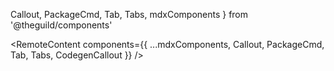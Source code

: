   Callout,
  PackageCmd,
  Tab,
  Tabs,
  mdxComponents
} from '@theguild/components'



<RemoteContent
  components={{
    ...mdxComponents,
    Callout,
    PackageCmd,
    Tab,
    Tabs,
    CodegenCallout
  }}
/>
